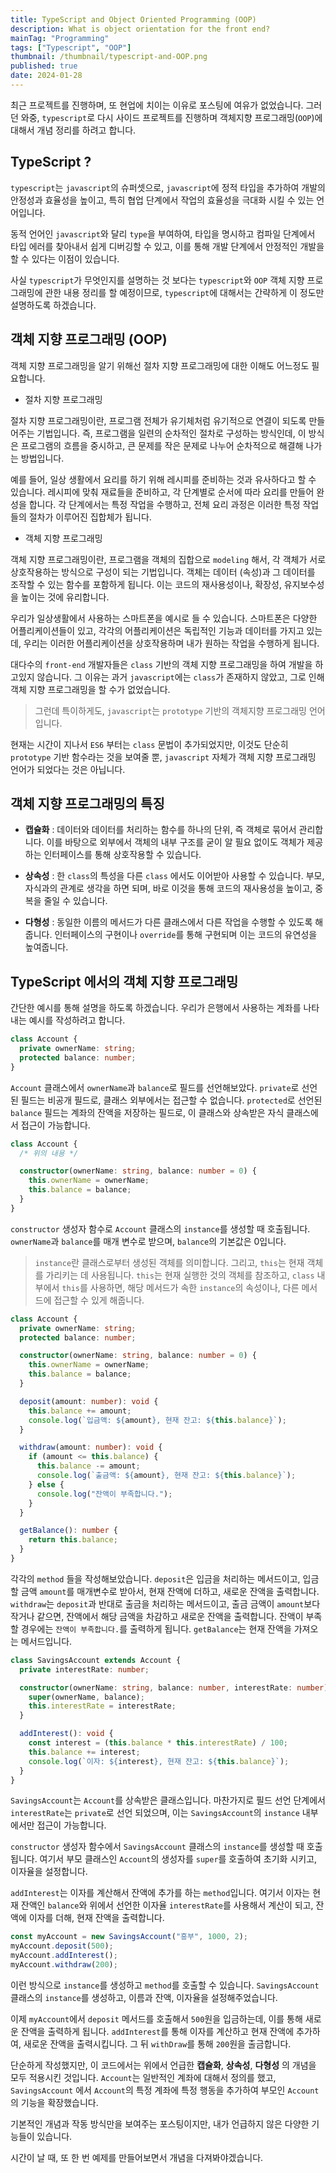 ```yaml
---
title: TypeScript and Object Oriented Programming (OOP)
description: What is object orientation for the front end?
mainTag: "Programming"
tags: ["Typescript", "OOP"]
thumbnail: /thumbnail/typescript-and-OOP.png
published: true
date: 2024-01-28
---
```


최근 프로젝트를 진행하며, 또 현업에 치이는 이유로 포스팅에 여유가 없었습니다.
그러던 와중, `typescript`로 다시 사이드 프로젝트를 진행하며 객체지향 프로그래밍(`OOP`)에 대해서 개념 정리를 하려고 합니다.

## TypeScript ?

`typescript`는 `javascript`의 슈퍼셋으로, `javascript`에 정적 타입을 추가하여 개발의 안정성과 효율성을 높이고,
특히 협업 단계에서 작업의 효율성을 극대화 시킬 수 있는 언어입니다.

동적 언어인 `javascript`와 달리 `type`을 부여하여, 타입을 명시하고 컴파일 단계에서 타입 에러를 찾아내서 쉽게 디버깅할 수 있고,
이를 통해 개발 단계에서 안정적인 개발을 할 수 있다는 이점이 있습니다.

사실 `typescript`가 무엇인지를 설명하는 것 보다는 `typescript`와 `OOP` 객체 지향 프로그래밍에 관한 내용 정리를 할 예정이므로,
`typescript`에 대해서는 간략하게 이 정도만 설명하도록 하겠습니다.

## 객체 지향 프로그래밍 (OOP)

객체 지향 프로그래밍을 알기 위해선 절차 지향 프로그래밍에 대한 이해도 어느정도 필요합니다.

- 절차 지향 프로그래밍

절차 지향 프로그래밍이란, 프로그램 전체가 유기체처럼 유기적으로 연결이 되도록 만들어주는 기법입니다.
즉, 프로그램을 일련의 순차적인 절차로 구성하는 방식인데,
이 방식은 프로그램의 흐름을 중시하고, 큰 문제를 작은 문제로 나누어 순차적으로 해결해 나가는 방법입니다.

예를 들어, 일상 생활에서 요리를 하기 위해 레시피를 준비하는 것과 유사하다고 할 수 있습니다.
레시피에 맞춰 재료들을 준비하고, 각 단계별로 순서에 따라 요리를 만들어 완성을 합니다.
각 단계에서는 특정 작업을 수행하고, 전체 요리 과정은 이러한 특정 작업들의 절차가 이루어진 집합체가 됩니다.

- 객체 지향 프로그래밍

객체 지향 프로그래밍이란, 프로그램을 객체의 집합으로 `modeling` 해서, 각 객체가 서로 상호작용하는 방식으로 구성이 되는 기법입니다.
객체는 데이터 (속성)과 그 데이터를 조작할 수 있는 함수를 포함하게 됩니다.
이는 코드의 재사용성이나, 확장성, 유지보수성을 높이는 것에 유리합니다.

우리가 일상생활에서 사용하는 스마트폰을 예시로 들 수 있습니다.
스마트폰은 다양한 어플리케이션들이 있고, 각각의 어플리케이션은 독립적인 기능과 데이터를 가지고 있는데,
우리는 이러한 어플리케이션을 상호작용하며 내가 원하는 작업을 수행하게 됩니다.

대다수의 `front-end` 개발자들은 `class` 기반의 객체 지향 프로그래밍을 하여 개발을 하고있지 않습니다.
그 이유는 과거 `javascript`에는 `class`가 존재하지 않았고, 그로 인해 객체 지향 프로그래밍을 할 수가 없었습니다.

> 그런데 특이하게도, `javascript`는 `prototype` 기반의 객체지향 프로그래밍 언어입니다.

현재는 시간이 지나서 `ES6` 부터는 `class` 문법이 추가되었지만, 이것도 단순히 `prototype` 기반 함수라는 것을 보여줄 뿐, `javascript` 자체가 객체 지향 프로그래밍 언어가 되었다는 것은 아닙니다.

## 객체 지향 프로그래밍의 특징

- **캡슐화** : 데이터와 데이터를 처리하는 함수를 하나의 단위, 즉 객체로 묶어서 관리합니다.
  이를 바탕으로 외부에서 객체의 내부 구조를 굳이 알 필요 없이도 객체가 제공하는 인터페이스를 통해 상호작용할 수 있습니다.

- **상속성** : 한 `class`의 특성을 다른 `class` 에서도 이어받아 사용할 수 있습니다.
  부모, 자식과의 관계로 생각을 하면 되며, 바로 이것을 통해 코드의 재사용성을 높이고, 중복을 줄일 수 있습니다.

- **다형성** : 동일한 이름의 메서드가 다른 클래스에서 다른 작업을 수행할 수 있도록 해줍니다.
  인터페이스의 구현이나 `override`를 통해 구현되며 이는 코드의 유연성을 높여줍니다.

## TypeScript 에서의 객체 지향 프로그래밍

간단한 예시를 통해 설명을 하도록 하겠습니다.
우리가 은행에서 사용하는 계좌를 나타내는 예시를 작성하려고 합니다.

```ts
class Account {
  private ownerName: string;
  protected balance: number;
}
```

`Account` 클래스에서 `ownerName`과 `balance`로 필드를 선언해보았다.
`private`로 선언된 필드는 비공개 필드로, 클래스 외부에서는 접근할 수 없습니다.
`protected`로 선언된 `balance` 필드는 계좌의 잔액을 저장하는 필드로, 이 클래스와 상속받은 자식 클래스에서 접근이 가능합니다.

```ts
class Account {
  /* 위의 내용 */

  constructor(ownerName: string, balance: number = 0) {
    this.ownerName = ownerName;
    this.balance = balance;
  }
}
```

`constructor` 생성자 함수로 `Account` 클래스의 `instance`를 생성할 때 호출됩니다.
`ownerName`과 `balance`를 매개 변수로 받으며, `balance`의 기본값은 0입니다.

> `instance`란 클래스로부터 생성된 객체를 의미합니다.
> 그리고, `this`는 현재 객체를 가리키는 데 사용됩니다.
> `this`는 현재 실행한 것의 객체를 참조하고, `class` 내부에서 `this`를 사용하면, 해당 메서드가 속한 `instance`의 속성이나, 다른 메서드에 접근할 수 있게 해줍니다.

```ts
class Account {
  private ownerName: string;
  protected balance: number;

  constructor(ownerName: string, balance: number = 0) {
    this.ownerName = ownerName;
    this.balance = balance;
  }

  deposit(amount: number): void {
    this.balance += amount;
    console.log(`입금액: ${amount}, 현재 잔고: ${this.balance}`);
  }

  withdraw(amount: number): void {
    if (amount <= this.balance) {
      this.balance -= amount;
      console.log(`출금액: ${amount}, 현재 잔고: ${this.balance}`);
    } else {
      console.log("잔액이 부족합니다.");
    }
  }

  getBalance(): number {
    return this.balance;
  }
}
```

각각의 `method` 들을 작성해보았습니다.
`deposit`은 입금을 처리하는 메서드이고, 입금할 금액 `amount`를 매개변수로 받아서, 현재 잔액에 더하고, 새로운 잔액을 출력합니다.
`withdraw`는 `deposit`과 반대로 출금을 처리하는 메서드이고, 출금 금액이 `amount`보다 작거나 같으면, 잔액에서 해당 금액을 차감하고 새로운 잔액을 출력합니다.
잔액이 부족할 경우에는 `잔액이 부족합니다.`를 출력하게 됩니다.
`getBalance`는 현재 잔액을 가져오는 메서드입니다.

```ts
class SavingsAccount extends Account {
  private interestRate: number;

  constructor(ownerName: string, balance: number, interestRate: number) {
    super(ownerName, balance);
    this.interestRate = interestRate;
  }

  addInterest(): void {
    const interest = (this.balance * this.interestRate) / 100;
    this.balance += interest;
    console.log(`이자: ${interest}, 현재 잔고: ${this.balance}`);
  }
}
```

`SavingsAccount`는 `Account`를 상속받은 클래스입니다.
마찬가지로 필드 선언 단계에서 `interestRate`는 `private`로 선언 되었으며, 이는 `SavingsAccount`의 `instance` 내부에서만 접근이 가능합니다.

`constructor` 생성자 함수에서 `SavingsAccount` 클래스의 `instance`를 생성할 때 호출됩니다.
여기서 부모 클래스인 `Account`의 생성자를 `super`를 호출하여 초기화 시키고, 이자율을 설정합니다.

`addInterest`는 이자를 계산해서 잔액에 추가를 하는 `method`입니다.
여기서 이자는 현재 잔액인 `balance`와 위에서 선언한 이자율 `interestRate`를 사용해서 계산이 되고,
잔액에 이자를 더해, 현재 잔액을 출력합니다.

```ts
const myAccount = new SavingsAccount("흥부", 1000, 2);
myAccount.deposit(500);
myAccount.addInterest();
myAccount.withdraw(200);
```

이런 방식으로 `instance`를 생성하고 `method`를 호출할 수 있습니다.
`SavingsAccount` 클래스의 `instance`를 생성하고, 이름과 잔액, 이자율을 설정해주었습니다.

이제 `myAccount`에서 `deposit` 메서드를 호출해서 `500`원을 입금하는데, 이를 통해 새로운 잔액을 출력하게 됩니다.
`addInterest`를 통해 이자를 계산하고 현재 잔액에 추가하여, 새로운 잔액을 출력시킵니다.
그 뒤 `withDraw`를 통해 `200`원을 출금합니다.

단순하게 작성했지만, 이 코드에서는 위에서 언급한 **캡슐화**, **상속성**, **다형성** 의 개념을 모두 적용시킨 것입니다.
`Account`는 일반적인 계좌에 대해서 정의를 했고, `SavingsAccount` 에서 `Account`의 특정 계좌에 특정 행동을 추가하여 부모인 `Account`의 기능을 확장했습니다.

기본적인 개념과 작동 방식만을 보여주는 포스팅이지만, 내가 언급하지 않은 다양한 기능들이 있습니다.

시간이 날 때, 또 한 번 예제를 만들어보면서 개념을 다져봐야겠습니다.
